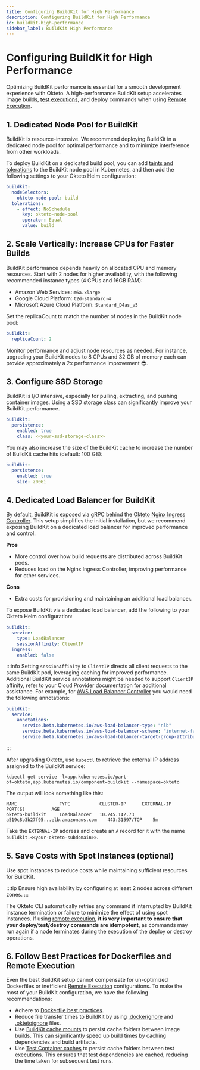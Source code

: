 ```yaml
---
title: Configuring BuildKit for High Performance
description: Configuring BuildKit for High Performance
id: buildkit-high-performance
sidebar_label: BuildKit High Performance
---
```


# Configuring BuildKit for High Performance

Optimizing BuildKit performance is essential for a smooth development experience with Okteto.
A high-performance BuildKit setup accelerates image builds, [test executions](testing/index.mdx), and deploy commands when using [Remote Execution](core/remote-execution.mdx).

## 1. Dedicated Node Pool for BuildKit

BuildKit is resource-intensive.
We recommend deploying BuildKit in a dedicated node pool for optimal performance and to minimize interference from other workloads.

To deploy BuildKit on a dedicated build pool, you can add [taints and tolerations](https://kubernetes.io/docs/concepts/scheduling-eviction/taint-and-toleration/) to the BuildKit node pool in Kubernetes, and then add the following settings to your Okteto Helm configuration:

```yaml
buildkit:
  nodeSelectors:
    okteto-node-pool: build
  tolerations:
    - effect: NoSchedule
      key: okteto-node-pool
      operator: Equal
      value: build
```

## 2. Scale Vertically: Increase CPUs for Faster Builds

BuildKit performance depends heavily on allocated CPU and memory resources.
Start with 2 nodes for higher availability, with the following recommended instance types (4 CPUs and 16GB RAM):

- Amazon Web Services: `m6a.xlarge`
- Google Cloud Platform: `t2d-standard-4`
- Microsoft Azure Cloud Platform: `Standard_D4as_v5`

Set the replicaCount to match the number of nodes in the BuildKit node pool:

```yaml
buildkit:
  replicaCount: 2
```

Monitor performance and adjust node resources as needed.
For instance, upgrading your BuildKit nodes to 8 CPUs and 32 GB of memory each can provide approximately a 2x performance improvement 😎.

## 3. Configure SSD Storage

BuildKit is I/O intensive, especially for pulling, extracting, and pushing container images.
Using a SSD storage class can significantly improve your BuildKit performance.

```yaml
buildkit:
  persistence:
    enabled: true
    class: <<your-ssd-storage-class>>
```

You may also increase the size of the BuildKit cache to increase the number of BuildKit cache hits (default: 100 GB):

```yaml
buildkit:
  persistence:
    enabled: true
    size: 200Gi
```

## 4. Dedicated Load Balancer for BuildKit

By default, BuildKit is exposed via gRPC behind the [Okteto Nginx Ingress Controller](self-hosted/helm-configuration.mdx#ingress-nginx).
This setup simplifies the initial installation, but we recommend exposing BuildKit on a dedicated load balancer for improved performance and control:

**Pros**
- More control over how build requests are distributed across BuildKit pods.
- Reduces load on the Nginx Ingress Controller, improving performance for other services.

**Cons**
- Extra costs for provisioning and maintaining an additional load balancer.

To expose BuildKit via a dedicated load balancer, add the following to your Okteto Helm configuration:

```yaml
buildkit:
  service:
    type: LoadBalancer
    sessionAffinity: ClientIP
  ingress:
    enabled: false
```

:::info
Setting `sessionAffinity` to `ClientIP` directs all client requests to the same BuildKit pod, leveraging caching for improved performance.
Additional BuildKit service annotations might be needed to support `ClientIP` affinity, refer to your Cloud Provider documentation for additional assistance.
For example, for [AWS Load Balancer Controller](https://docs.aws.amazon.com/eks/latest/userguide/aws-load-balancer-controller.html) you would need the following annotations:
```yaml
buildkit:
  service:
    annotations:
      service.beta.kubernetes.io/aws-load-balancer-type: "nlb"
      service.beta.kubernetes.io/aws-load-balancer-scheme: "internet-facing"
      service.beta.kubernetes.io/aws-load-balancer-target-group-attributes: "stickiness.enabled=true,stickiness.type=source_ip"
```
:::

After upgrading Okteto, use `kubectl` to retrieve the external IP address assigned to the BuildKit service:

```console
kubectl get service -l=app.kubernetes.io/part-of=okteto,app.kubernetes.io/component=buildkit --namespace=okteto
```

The output will look something like this:

```
NAME                TYPE           CLUSTER-IP      EXTERNAL-IP                           PORT(S)          AGE
okteto-buildkit     LoadBalancer   10.245.142.73   a519c8b3b27f95...elb.amazonaws.com    443:31597/TCP    5m
```

Take the `EXTERNAL-IP` address and create an `A` record for it with the name `buildkit.<<your-okteto-subdomain>>`.

## 5. Save Costs with Spot Instances (optional)

Use spot instances to reduce costs while maintaining sufficient resources for BuildKit.

:::tip
Ensure high availability by configuring at least 2 nodes across different zones.
:::

The Okteto CLI automatically retries any command if interrupted by BuildKit instance termination or failure to minimize the effect of using spot instances.
If using [remote execution](core/remote-execution.mdx), **it is very important to ensure that your deploy/test/destroy commands are idempotent**, as commands may run again if a node terminates during the execution of the deploy or destroy operations.

## 6. Follow Best Practices for Dockerfiles and Remote Execution

Even the best BuildKit setup cannot compensate for un-optimized Dockerfiles or inefficient [Remote Execution](core/remote-execution.mdx) configurations.
To make the most of your BuildKit configuration, we have the following recommendations:

- Adhere to [Dockerfile best practices](https://docs.docker.com/build/building/best-practices/).
- Reduce file transfer times to BuildKit by using [.dockerignore](https://docs.docker.com/reference/dockerfile/#dockerignore-file) and [.oktetoignore](core/remote-execution.mdx#ignoring-files) files.
- Use [BuildKit cache mounts](https://docs.docker.com/build/cache/optimize/) to persist cache folders between image builds. This can significantly speed up build times by caching dependencies and build artifacts.
- Use [Test Container caches](https://www.okteto.com/docs/reference/okteto-manifest/#caches-string-optional) to persist cache folders between test executions. This ensures that test dependencies are cached, reducing the time taken for subsequent test runs.
